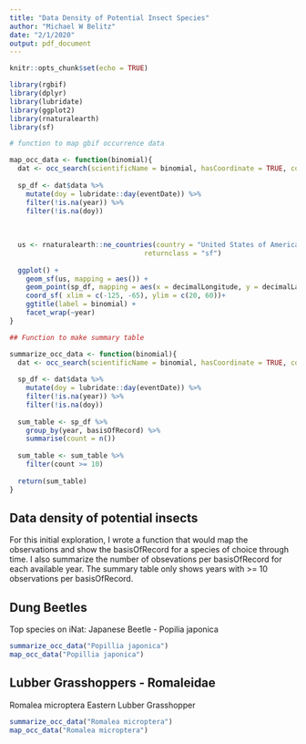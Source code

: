 ```yaml
---
title: "Data Density of Potential Insect Species"
author: "Michael W Belitz"
date: "2/1/2020"
output: pdf_document
---
```


```r
knitr::opts_chunk$set(echo = TRUE)
```

```r
library(rgbif)
library(dplyr)
library(lubridate)
library(ggplot2)
library(rnaturalearth)
library(sf)

# function to map gbif occurrence data

map_occ_data <- function(binomial){
  dat <- occ_search(scientificName = binomial, hasCoordinate = TRUE, country = "US", limit = 200000)
  
  sp_df <- dat$data %>% 
    mutate(doy = lubridate::day(eventDate)) %>% 
    filter(!is.na(year)) %>% 
    filter(!is.na(doy))
  
  
  
  us <- rnaturalearth::ne_countries(country = "United States of America", 
                                 returnclass = "sf")
  
  ggplot() + 
    geom_sf(us, mapping = aes()) + 
    geom_point(sp_df, mapping = aes(x = decimalLongitude, y = decimalLatitude, color = basisOfRecord)) + 
    coord_sf( xlim = c(-125, -65), ylim = c(20, 60))+
    ggtitle(label = binomial) +
    facet_wrap(~year)
}

## Function to make summary table

summarize_occ_data <- function(binomial){
  dat <- occ_search(scientificName = binomial, hasCoordinate = TRUE, country = "US", limit = 200000)
  
  sp_df <- dat$data %>% 
    mutate(doy = lubridate::day(eventDate)) %>% 
    filter(!is.na(year)) %>% 
    filter(!is.na(doy))
  
  sum_table <- sp_df %>% 
    group_by(year, basisOfRecord) %>% 
    summarise(count = n())
  
  sum_table <- sum_table %>% 
    filter(count >= 10)
  
  return(sum_table)
}
```


## Data density of potential insects 

For this initial exploration, I wrote a function that would map the observations and show the basisOfRecord for a species of choice through time. I also summarize the number of obsevations per basisOfRecord for each available year. The summary table only shows years with >= 10 observations per basisOfRecord.  

## Dung Beetles
Top species on iNat: Japanese Beetle - Popilia japonica 

```r
summarize_occ_data("Popillia japonica")
map_occ_data("Popillia japonica")
```

## Lubber Grasshoppers - Romaleidae
Romalea microptera Eastern Lubber Grasshopper

```r
summarize_occ_data("Romalea microptera")
map_occ_data("Romalea microptera")
```



